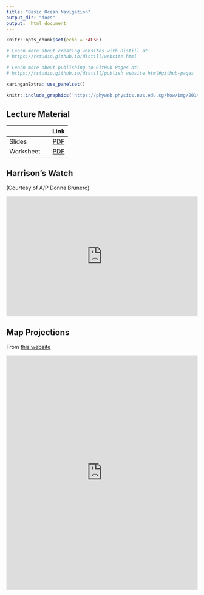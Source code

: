 ```yaml
---
title: "Basic Ocean Navigation"
output_dir: "docs"
output:  html_document
---
```


```r
knitr::opts_chunk$set(echo = FALSE)

# Learn more about creating websites with Distill at:
# https://rstudio.github.io/distill/website.html

# Learn more about publishing to GitHub Pages at:
# https://rstudio.github.io/distill/publish_website.html#github-pages

xaringanExtra::use_panelset()
```

```r
knitr::include_graphics('https://phyweb.physics.nus.edu.sg/how/img/2014_how_logo.png')
```

## Lecture Material

|           | Link |
| --------- | :--: |
| Slides    | [PDF](https://www.physics.nus.edu.sg/how/piracy/2019_piracy_ws.pdf)  |
| Worksheet | [PDF](https://www.physics.nus.edu.sg/how/piracy/2019_piracy_slides.pdf)  |

## Harrison's Watch

(Courtesy of A/P Donna Brunero)

<iframe width="100%" height="315" src="https://www.youtube.com/embed/T-g27KS0yiY" frameborder="0" allowfullscreen></iframe>

## Map Projections

From [this website](https://www.jasondavies.com/maps/transition/)

<iframe width="100%" height="615" src="https://www.jasondavies.com/maps/transition" frameborder="0" allowfullscreen> </iframe>
